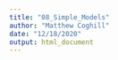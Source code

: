 ```yaml
---
title: "08_Simple_Models"
author: "Matthew Coghill"
date: "12/18/2020"
output: html_document
---
```


